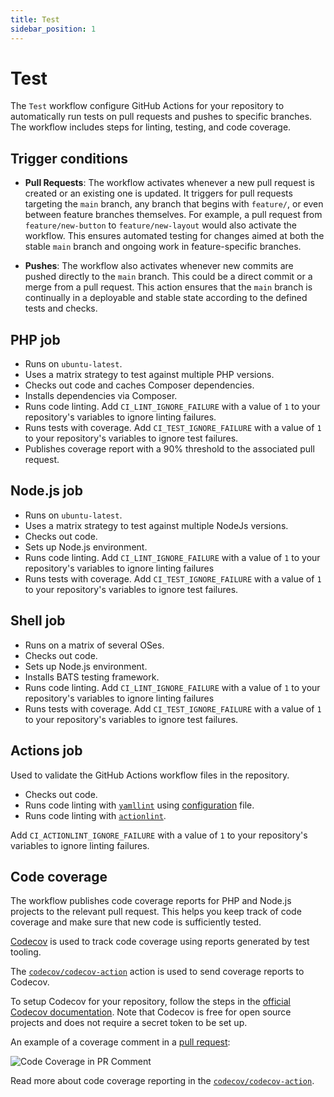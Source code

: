 ```yaml
---
title: Test
sidebar_position: 1
---
```


# Test

The `Test` workflow configure GitHub Actions for your repository to
automatically run tests on pull requests and pushes to specific branches.
The workflow includes steps for linting, testing, and code coverage.

## Trigger conditions

- **Pull Requests**: The workflow activates whenever a new pull request is
  created or an existing one is updated. It triggers for pull requests targeting
  the `main` branch, any branch that begins with `feature/`, or even between
  feature branches themselves. For example, a pull request
  from `feature/new-button` to `feature/new-layout` would also activate the
  workflow. This ensures automated testing for changes aimed at both the
  stable `main` branch and ongoing work in feature-specific branches.

- **Pushes**: The workflow also activates whenever new commits are pushed
  directly to the `main` branch. This could be a direct commit or a merge from a
  pull request. This action ensures that the `main` branch is continually in a
  deployable and stable state according to the defined tests and checks.

[//]: # (#;< PHP)

## PHP job

- Runs on `ubuntu-latest`.
- Uses a matrix strategy to test against multiple PHP versions.
- Checks out code and caches Composer dependencies.
- Installs dependencies via Composer.
- Runs code linting. Add `CI_LINT_IGNORE_FAILURE` with a value of `1` to
  your repository's variables to ignore linting failures.
- Runs tests with coverage. Add `CI_TEST_IGNORE_FAILURE` with a value of `1` to
  your repository's variables to ignore test failures.
- Publishes coverage report with a 90% threshold to the associated pull
  request.

[//]: # (#;> PHP)

[//]: # (#;< NODEJS)

## Node.js job

- Runs on `ubuntu-latest`.
- Uses a matrix strategy to test against multiple NodeJs versions.
- Checks out code.
- Sets up Node.js environment.
- Runs code linting. Add `CI_LINT_IGNORE_FAILURE` with a value of `1` to
  your repository's variables to ignore linting failures
- Runs tests with coverage. Add `CI_TEST_IGNORE_FAILURE` with a value of `1` to
  your repository's variables to ignore test failures.

[//]: # (#;> NODEJS)

[//]: # (#;< SHELL)

## Shell job

- Runs on a matrix of several OSes.
- Checks out code.
- Sets up Node.js environment.
- Installs BATS testing framework.
- Runs code linting. Add `CI_LINT_IGNORE_FAILURE` with a value of `1` to
  your repository's variables to ignore linting failures
- Runs tests with coverage. Add `CI_TEST_IGNORE_FAILURE` with a value of `1` to
  your repository's variables to ignore test failures.

[//]: # (#;> SHELL)

## Actions job

Used to validate the GitHub Actions workflow files in the repository.

- Checks out code.
- Runs code linting with [`yamllint`](https://github.com/adrienverge/yamllint) using [configuration](https://github.com/AlexSkrypnyk/scaffold/blob/main/.github/.yamllint-for-gha.yml) file.
- Runs code linting with [`actionlint`](https://github.com/rhysd/actionlint).

Add `CI_ACTIONLINT_IGNORE_FAILURE` with a value of `1` to your repository's variables
to ignore linting failures.

## Code coverage

The workflow publishes code coverage reports for PHP and Node.js projects to
the relevant pull request. This helps you keep track of code coverage and make
sure that new code is sufficiently tested.

[Codecov](https://about.codecov.io/) is used to track code coverage using
reports generated by test tooling.

The [`codecov/codecov-action`](https://github.com/codecov/codecov-action)
action is used to send coverage reports to Codecov.

To setup Codecov for your repository, follow the steps in the [official Codecov
documentation](https://docs.codecov.com/docs/quick-start#section-add-repository).
Note that Codecov is free for open source projects and does not require a
secret token to be set up.

An example of a coverage comment in a [pull request](https://github.com/AlexSkrypnyk/scaffold/pull/39):

![Code Coverage in PR Comment](/img/coverage.png)

Read more about code coverage reporting in the [`codecov/codecov-action`](https://github.com/codecov/codecov-action).

